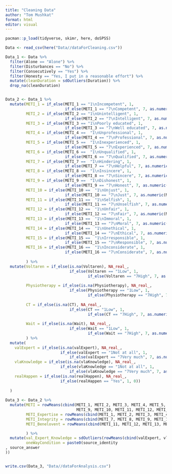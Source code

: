 ```yaml
---
title: "Cleaning Data"
author: "Tom Mushkat"
format: html
editor: visual
---
```


```r

pacman::p_load(tidyverse, skimr, here, doSPSS)

Data <- read_csv(here("Data//dataForCleaning.csv"))

Data_1 <- Data %>% 
  filter(Alone == "Alone") %>% 
  filter(Disturbances == "No") %>% 
  filter(Consecutively == "Yes") %>% 
  filter(Honesty == "Yes, I put in a reasonable effort") %>% 
  mutate(cleanDuration = sdOutliers(Duration)) %>% 
  drop_na(cleanDuration)


Data_2 <- Data_1 %>% 
  mutate(METI_1 = if_else(METI_1 == "1\nIncompetent", 1,
                          if_else(METI_1 == "7\nCompetent", 7, as.numeric(METI_1))),
         METI_2 = if_else(METI_2 == "1\nUnintelligent", 1,
                          if_else(METI_2 == "7\nIntelligent", 7, as.numeric(METI_2))),
         METI_3 = if_else(METI_3 == "1\nPoorly educated", 1,
                          if_else(METI_3 == "7\nWell educated", 7, as.numeric(METI_3))),
         METI_4 = if_else(METI_4 ==  "1\nUnprofessional", 1,
                          if_else(METI_4 == "7\nProfessional", 7, as.numeric(METI_4))),
         METI_5 = if_else(METI_5 ==  "1\nInexperienced", 1,
                          if_else(METI_5 == "7\nExperienced", 7, as.numeric(METI_5))),
         METI_6 = if_else(METI_6 ==  "1\nUnqualified", 1,
                          if_else(METI_6 == "7\nQualified", 7, as.numeric(METI_6))),
         METI_7 = if_else(METI_7 ==  "1\nHindering", 1,
                          if_else(METI_7 == "7\nHelpful", 7, as.numeric(METI_7))),
         METI_8 = if_else(METI_8 ==  "1\nInsincere", 1,
                          if_else(METI_8 == "7\nSincere", 7, as.numeric(METI_8))),
         METI_9 = if_else(METI_9 ==  "1\nDishonest", 1,
                          if_else(METI_9 == "7\nHonest", 7, as.numeric(METI_9))),
         METI_10 = if_else(METI_10 ==  "1\nUnjust", 1,
                          if_else(METI_10 == "7\nJust", 7, as.numeric(METI_10))),
         METI_11 = if_else(METI_11 ==  "1\nSelfish", 1,
                          if_else(METI_11 == "7\nUnselfish", 7, as.numeric(METI_11))),
         METI_12 = if_else(METI_12 ==  "1\nUnfair", 1,
                          if_else(METI_12 == "7\nFair", 7, as.numeric(METI_12))),
         METI_13 = if_else(METI_13 ==  "1\nImmoral", 1,
                          if_else(METI_13 == "7\nMoral", 7, as.numeric(METI_13))),
         METI_14 = if_else(METI_14 ==  "1\nUnethical", 1,
                          if_else(METI_14 == "7\nEthical", 7, as.numeric(METI_14))),
         METI_15 = if_else(METI_15 ==  "1\nIrresponsible", 1,
                          if_else(METI_15 == "7\nResponsible", 7, as.numeric(METI_15))),
         METI_16 = if_else(METI_16 ==  "1\nInconsiderate", 1,
                          if_else(METI_16 == "7\nConsiderate", 7, as.numeric(METI_16)))
         
         ) %>% 
  mutate(Voltaren = if_else(is.na(Voltaren), NA_real_,
                            if_else(Voltaren == "1Low", 1,
                                    if_else(Voltaren == "7High", 7, as.numeric(Voltaren)))),
         
         Physiotherapy = if_else(is.na(Physiotherapy), NA_real_,
                            if_else(Physiotherapy == "1Low", 1,
                                    if_else(Physiotherapy == "7High", 7, as.numeric(Physiotherapy)))),
         
         CT = if_else(is.na(CT), NA_real_,
                            if_else(CT == "1Low", 1,
                                    if_else(CT == "7High", 7, as.numeric(CT)))),
         
         Wait = if_else(is.na(Wait), NA_real_,
                            if_else(Wait == "1Low", 1,
                                    if_else(Wait == "7High", 7, as.numeric(Wait)))),
         ) %>% 
  mutate(
    valExpert = if_else(is.na(valExpert), NA_real_,
                        if_else(valExpert == "1Not at all", 1,
                            if_else(valExpert == "7Very much", 7, as.numeric(valExpert)))),
    vlaKnowledge = if_else(is.na(vlaKnowledge), NA_real_,
                        if_else(vlaKnowledge == "1Not at all", 1,
                            if_else(vlaKnowledge == "7Very much", 7, as.numeric(vlaKnowledge)))),
    realHappen = if_else(is.na(realHappen), NA_real_,
                        if_else(realHappen == "Yes", 1, 0))
    
  )
  
Data_3 <- Data_2 %>% 
  mutate(METI = rowMeans(cbind(METI_1, METI_2, METI_3, METI_4, METI_5, METI_6, METI_7, METI_8,
                               METI_9, METI_10, METI_11, METI_12, METI_13, METI_14, METI_15, METI_16)),
         METI_Expertise = rowMeans(cbind(METI_1, METI_2, METI_3, METI_4, METI_5, METI_6)),
         METI_Integrity = rowMeans(cbind(METI_7, METI_8, METI_9, METI_10)),
         METI_Benelovent = rowMeans(cbind(METI_11, METI_12, METI_13, METI_14, METI_15, METI_16)),

         ) %>% 
  mutate(val_Expert_Knowledge = sdOutliers(rowMeans(cbind(valExpert, vlaKnowledge))),
         oneWayCondition = paste0(source_identity
, source_answer
))


write.csv(Data_3, "Data//dataForAnalysis.csv")

```
